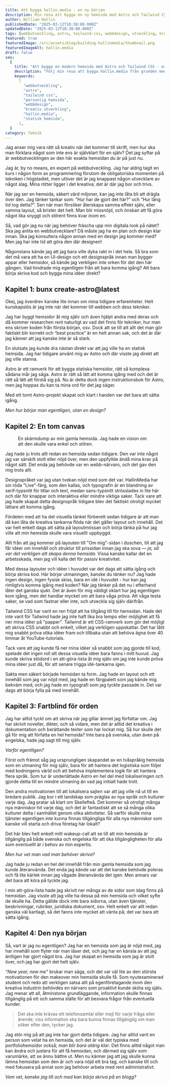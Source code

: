 ```yaml
---
title: Att bygga hallin.media - en ny början
description: Min resa att bygga en ny hemsida med Astro och Tailwind CSS, från idé till verklighet - utan designskisser men med kreativt självförtroende.
author: William Hallin
publishedDate: "2025-03-12T10:30:00.000Z"
updatedDate: "2025-03-12T10:30:00.000Z"
tags: [webbutveckling, astro, tailwind-css, webbdesign, utveckling, kreativitet]
featured: true
featuredImage: /src/assets/blog/building-hallinmedia/thumbnail.png
featuredImageAlt: hallin.media
draft: false
seo:
  {
    title: "Att bygga en modern hemsida med Astro och Tailwind CSS - min utvecklingsresa",
    description: "Följ min resa att bygga hallin.media från grunden med Astro och Tailwind CSS. En personlig berättelse om kreativ webbutveckling utan traditionella designskisser.",
    keywords:
      [
        "webbutveckling",
        "astro",
        "tailwind css",
        "personlig hemsida",
        "webbdesign",
        "kreativ utveckling",
        "hallin.media",
        "statisk hemsida",
      ],
  }
category: Teknik
---
```



Jag anser mig vara rätt så kreativ när det kommer till skrift, men hur ska man förklara något som inte ens är självklart för en själv? Det jag syftar på är webbutvecklingen av den här exakta hemsidan du är på just nu.

Jag är, by no means, en expert på webbutveckling. Jag har aldrig tagit en kurs i någon form av programmering förutom de obligatoriska momenten på tekniken i högstadiet, men utöver det är jag knappast någon utvecklare av något slag. Mina rötter ligger i det kreativa; det är där jag bor och trivs.

När jag ser en hemsida, säkert värd miljoner, kan jag inte låta bli att drägla över den. Jag tänker tankar som: “Hur har de gjort det här?” och “Hur lång tid tog detta?”. Sen när man försöker återskapa samma effekt själv, eller samma layout, så brister det helt. Man blir missnöjd, och önskan att få göra något lika snyggt och stilrent finns kvar inom en.

Så, vad gör jag nu när jag behöver fräscha upp min digitala look på nätet? Ska jag anlita en webbutvecklare? Då måste jag ha en plan och design klar innan. Ska jag konsultera någon annan med en design jag kommer med? Men jag har inte tid att göra den där designen!

Någonstans kände jag att jag bara ville dyka rakt in i det hela. Så bra som det må vara att ha en UI-design och ett designspråk innan man bygger appar eller hemsidor, så kände jag verkligen inte orken för det den här gången. Vad hindrade mig egentligen från att bara komma igång? Att bara börja skriva kod och bygga mina idéer direkt?

## Kapitel 1: bunx create-astro@latest

Okej, jag överdrev kanske lite innan om mina tidigare erfarenheter. Helt kunskapslös är jag inte när det kommer till webben och dess tekniker.

Jag har byggt hemsidor åt mig själv och även hjälpt andra med deras och då kommer researchen rent naturligt av vad det finns för tekniker, hur man ens skriver koden från första början, osv. Dock att se till att allt det man gör faktiskt blir korrekt och “best practice” är en helt annan sak, och det är där jag känner att jag kanske inte är så stark.

En slutsats jag kunde dra nästan direkt var att jag ville ha en statisk hemsida. Jag har tidigare använt mig av <a>Astro</a> och där visste jag direkt att jag ville stanna.

Astro är ett ramverk för att bygga statiska hemsidor, rätt så komplexa sådana mår jag säga. Astro är rätt så lätt att komma igång med och det är rätt så lätt att förstå sig på. Nu är detta dock ingen instruktionsbok för Astro, men jag hoppas du kan ta mina ord för det jag säger.

Med ett tomt Astro-projekt skapat och klart i handen var det bara att sätta igång.

_Men hur börjar man egentligen, utan en design?_

## Kapitel 2: En tom canvas

<figure>
  <Picture
    src={ImgOldWebsite}
    alt="Skärmdump av HallinMedia hemsidan"
    width={1920}
    height={1080}
    widths={[640, 768, 1024, 1280, 1920]}
    formats={["avif", "webp"]}
    class="aspect-video rounded-lg object-cover shadow-sm select-none"
  />
  <figcaption class="text-center italic">
    En skärmdump av min gamla hemsida. Jag hade en vision om att den skulle vara
    enkel och stilren.
  </figcaption>
</figure>

Jag hade ju trots allt redan en hemsida sedan tidigare. Den var inte något jag var särskilt stolt eller nöjd över, men den uppfyllde ändå mina krav på något sätt. Det enda jag behövde var en webb-närvaro, och det gav den mig trots allt.

Designspråket var jag utan tvekan nöjd med som det var. HallinMedia har sin röda "Live"-färg, som den kallas, och typografin är en blandning av serif-typsnitt för titlar och text, medan sans-typsnitt strösslades in lite här och där för knappar och interaktiva eller mindre viktiga saker. Tack vare att jag hade skapat detta designspråk tidigare blev det faktiskt otroligt mycket lättare att komma igång.

Fördelen med att ha det visuella tänket förberett sedan tidigare är att man då kan låta de kreativa tankarna flöda när det gäller layout och innehåll. Det var helt enkelt dags att sätta på layoutmössan och börja tänka på hur jag ville att min hemsida skulle vara visuellt uppbyggd.

Allt från att jag kommer på layouten till "Om mig"-sidan i duschen, till att jag får idéer om innehåll och struktur till prissidan innan jag ska sova — _ja, så var det verkligen att skapa denna hemsida._ Vissa kanske kallar det en arbetsskada, men jag vill kalla det för passiv kreativitet.

Med dessa layouter och idéer i huvudet var det dags att sätta igång och börja skriva kod. Här börjar utmaningen, kanske du tänker nu? Jag hade ingen design, ingen fysisk skiss, bara en idé i huvudet - hur kan jag rimligtvis komma igång med koden? När jag tänker på det nu i efterhand låter det ganska sjukt. Det är även för mig väldigt oklart hur jag egentligen kom igång, men det handlar mycket om att bara våga pröva. Att våga testa saker, se vad som fastnar eller inte, och utveckla sig själv därifrån.

<a>Tailwind CSS</a> har varit en ren fröjd att ha tillgång till för hemsidan.
Hade det inte varit för Tailwind hade jag inte haft lika bra tempo eller
möjlighet att få ner mina idéer på "papper". Tailwind är ett CSS-ramverk som gör
det möjligt att skriva CSS snabbt och enkelt, vilket jag verkligen uppskattar.
Det har låtit mig snabbt pröva olika idéer fram och tillbaka utan att behöva
ägna över 40 timmar åt YouTube-tutorials.

Tack vare att jag kunde få ner mina idéer så snabbt som jag gjorde till kod, spelade det ingen roll att dessa visuella idéer bara fanns i mitt huvud. Jag kunde skriva stödord i en att-göra-lista åt mig själv om jag inte kunde pröva mina idéer just då, för att senare trigga idé-tankarna igen.

Sakta men säkert började hemsidan ta form. Jag hade en layout och ett innehåll som jag var nöjd med, jag hade en färgpalett som jag kände mig bekväm med, och jag hade en typografi som jag tyckte passade in. Det var dags att börja fylla på med innehåll.

## Kapitel 3: Fartblind för orden

Jag har alltid tyckt om att skriva när jag gillar ämnet jag författar om. Jag har skrivit noveller, dikter, och så vidare, men det är alltid det kreativa i dokumentation och berättande texter som har lockat mig. Så hur skulle det gå för mig att författa en hel hemsida? Inte bara på svenska, utan även på engelska, hade jag sagt till mig själv.

_Varför egentligen?_

Först och främst såg jag ursprungligen skapandet av en tvåspråkig hemsida som en utmaning för mig själv, bara för att hantera det logistiska som följer med kodningens värld och att behöva implementera logik för att hantera flera språk. Som tur är underlättade Astro en hel del med lokaliseringen och gjorde detta till en mindre utmaning än vad jag initialt hade trott.

Den andra motivationen till att lokalisera sajten var att jag ville nå ut till en bredare publik. Jag bor i ett landskap som präglas av nya språk och kulturer varje dag. Jag pratar så klart om Skellefteå. Det kommer så otroligt många nya människor hit varje dag, och det är fantastiskt att se så många olika kulturer delta i samhället genom olika aktiviteter. Så varför skulle mina tjänster egentligen _inte_ kunna finnas tillgängliga för alla nya människor som kanske vill starta och driva företag här lokalt?

Det här blev helt enkelt mitt wakeup-call att se till att min hemsida är tillgänglig på både svenska och engelska för att öka tillgängligheten för alla som eventuellt är i behov av min expertis.

_Men hur vet man vad man behöver skriva?_

Jag hade ju redan en hel del innehåll från min gamla hemsida som jag kunde återanvända. Det enda jag kände var att det kanske behövde poleras och få lite kärlek innan jag vågade återanvända det igen. Men annars var det bara att köra på tyckte jag.

I min att-göra-lista hade jag skrivit ner många av de sidor som idag finns på hemsidan. Jag visste att jag ville ha dessa på min hemsida och vilket syfte de skulle ha. Detta gällde dock inte bara sidorna, utan även tjänster, beskrivningar, rubriker, juridiska dokument, osv. Helt enkelt var allt redan ganska väl kartlagt, så det fanns inte mycket att vänta på; det var bara att sätta igång.

## Kapitel 4: Den nya början

Så, vart är jag nu egentligen? Jag har en hemsida som jag är nöjd med, jag har innehåll som flyter när man läser det, och jag har en känsla av att jag äntligen har gjort något bra. Jag har skapat en hemsida som jag är stolt över, och jag har gjort det helt själv.

_“New year, new me”_ brukar man säga, och det var väl lite av den största motivationen för den makeover min hemsida skulle få. Som nyutexaminerad student och redo att verkligen satsa allt på egenföretagande inom den kreativa industrin behövdes en närvaro som proaktivt kunde sköta sig själv. Jag menar att all, åtminstone grundläggande, information skulle finnas tillgänglig på ett och samma ställe för att besvara frågor från eventuella kunder.

> Det ska inte krävas ett telefonsamtal eller mejl för varje fråga eller ärende; viss information ska bara kunna finnas tillgänglig om man söker efter den, tycker jag.

Jag stör mig på att jag inte har gjort detta tidigare. Jag har alltid varit en person som velat ha en hemsida, och det är väl det typiska med portfoliohemsidor också; _man blir bara aldrig klar_. Det finns alltid något man kan ändra och justera för att få hemsidan, och därmed sig själv som varumärke, att se ännu bättre ut. Men nu känner jag att jag skulle kunna lämna hemsidan som den är och vara nöjd ett bra tag, och kanske till och med fokusera på annat som jag behöver arbeta med rent administrativt.

_Vem vet, kanske jag till och med kan börja skriva på en blogg?_

